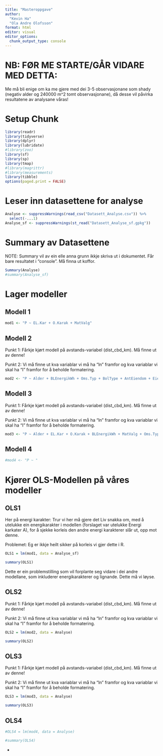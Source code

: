 ```yaml
---
title: "Masteroppgave"
author: 
  "Kevin Ha"
  "Ola Andre Olofsson"
format: html
editor: visual
editor_options:
  chunk_output_type: console
---
```


# NB: FØR ME STARTE/GÅR VIDARE MED DETTA:
Me må bli enige om ka me gjere med dei 3-5 observasjonane som shady (negativ alder og 240000 m^2 tomt observasjonane), då desse vil påvirka resultatene av analysane våras!

# Setup Chunk

```r
library(readr)
library(tidyverse)
library(dplyr)
library(lubridate)
#library(zoo)
library(sf)
library(sp)
library(tmap)
#library(magrittr)
#library(measurements)
library(tibble)
options(paged.print = FALSE)
```

# Leser inn datasettene for analyse

```r
Analyse <- suppressWarnings(read_csv("Datasett_Analyse.csv")) %>% 
  select(-...1)
Analyse_sf <- suppressWarnings(st_read("Datasett_Analyse_sf.gpkg"))
```

# Summary av Datasettene

NOTE: Summary vil av ein elle anna grunn ikkje skriva ut i dokumentet. Får bare resultatet i "console". Må finna ut koffor.

```r
Summary(Analyse)
#summary(Analyse_sf)
```

# Lager modeller

## Modell 1

```r
mod1 <- "P ~ EL.Kar + O.Karak + MatValg"
```

## Modell 2

Punkt 1: Fårkje kjørt modell på avstands-variabel (dist_cbd_km). Må finne ut av denne!

Punkt 2: Vi må finne ut kva variablar vi må ha "ln" framfor og kva variablar vi skal ha "I" framfor for å beholde formatering.

```r
mod2 <- "P ~ Alder + BLEnergikWh + Oms.Typ + BolType + AntEiendom + EiendomAreal + VannkantGL + VegkantGL + RegLBE + RegGrunnforur + RegKulturEiendom + RegGrunnerverv + RegBoDrivePlikt + TotBoliger + BRA.Bolig + BRA.Annet + BRA.Tot + BebygdAreal + RegKulturByg + Etasje + Lopenr + Bruksareal.Enhet + AntallRom + AntallBad + AntallWC + PrivatEid + HarHeis + EtasjeSeksjon + Kjokken + VannKode + AvlopsKode + YearQuarter"
```

## Modell 3

Punkt 1: Fårkje kjørt modell på avstands-variabel (dist_cbd_km). Må finne ut av denne!

Punkt 2: Vi må finne ut kva variablar vi må ha "ln" framfor og kva variablar vi skal ha "I" framfor for å beholde formatering.

```r
mod3 <- "P ~ Alder + EL.Kar + O.Karak + BLEnergikWh + MatValg + Oms.Typ + BolType + AntEiendom + EiendomAreal + VannkantGL + VegkantGL + RegLBE + RegGrunnforur + RegKulturEiendom + RegGrunnerverv + RegBoDrivePlikt + TotBoliger + BRA.Bolig + BRA.Annet + BRA.Tot + BebygdAreal + RegKulturByg + Etasje + Lopenr + Bruksareal.Enhet + AntallRom + AntallBad + AntallWC + PrivatEid + HarHeis + EtasjeSeksjon + Kjokken + VannKode + AvlopsKode + YearQuarter"
```

## Modell 4

```r
#mod4 <- "P ~ "
```


# Kjører OLS-Modellen på våres modeller

## OLS1

Her på energi karakter: Trur vi her må gjere det Liv snakka om, med å utelukke ein energikarakter i modellen (forslaget var utelukke Energi karkater A), for å sjekke korleis den andre energi karakterer slår ut, opp mot denne.

Problemet: Eg er ikkje heilt sikker på korleis vi gjer dette i R.

```r
OLS1 = lm(mod1, data = Analyse_sf)
```

```r
summary(OLS1)
```

Dette er ein problemstilling som vil forplante seg vidare i dei andre modellane, som inkluderer energikarakterer og lignande. Dette må vi løyse.

## OLS2

Punkt 1: Fårkje kjørt modell på avstands-variabel (dist_cbd_km). Må finne ut av denne!

Punkt 2: Vi må finne ut kva variablar vi må ha "ln" framfor og kva variablar vi skal ha "I" framfor for å beholde formatering.

```r
OLS2 = lm(mod2, data = Analyse)
```

```r
summary(OLS2)
```

## OLS3

Punkt 1: Fårkje kjørt modell på avstands-variabel (dist_cbd_km). Må finne ut av denne!

Punkt 2: Vi må finne ut kva variablar vi må ha "ln" framfor og kva variablar vi skal ha "I" framfor for å beholde formatering.

```r
OLS3 = lm(mod3, data = Analyse)
```

```r
summary(OLS3)
```

## OLS4

```r
#OLS4 = lm(mod4, data = Analyse)
```

```r
#summary(OLS4)
```



























-